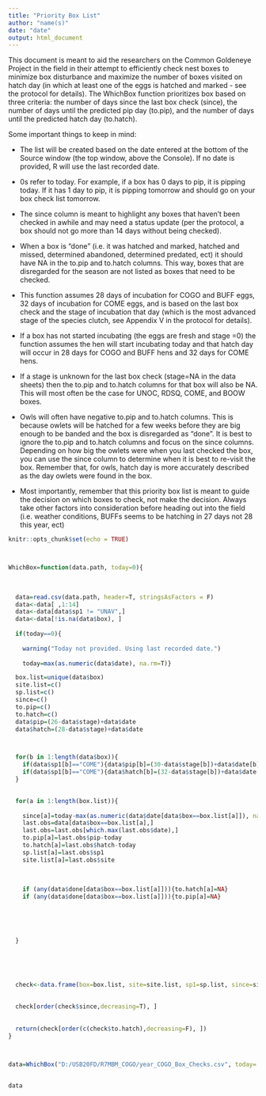 ```yaml
---
title: "Priority Box List"
author: "name(s)"
date: "date"
output: html_document
---
```

This document is meant to aid the researchers on the Common Goldeneye Project in the field in their attempt to efficiently check nest boxes to minimize box disturbance and maximize the number of boxes visited on hatch day (in which at least one of the eggs is hatched and marked - see the protocol for details). The WhichBox function prioritizes box based on three criteria: the number of days since the last box check (since), the number of days until the predicted pip day (to.pip), and the number of days until the predicted hatch day (to.hatch).

Some important things to keep in mind:

* The list will be created based on the date entered at the bottom of the Source window (the top window, above the Console). If no date is provided, R will use the last recorded date.

* 0s refer to today. For example, if a box has 0 days to pip, it is pipping today. If it has 1 day to pip, it is pipping tomorrow and should go on your box check list tomorrow. 

* The since column is meant to highlight any boxes that haven't been checked in awhile and may need a status update (per the protocol, a box should not go more than 14 days without being checked). 

* When a box is "done" (i.e. it was hatched and marked, hatched and missed, determined abandoned, determined predated, ect) it should have NA in the to.pip and to.hatch columns. This way, boxes that are disregarded for the season are not listed as boxes that need to be checked. 

* This function assumes 28 days of incubation for COGO and BUFF eggs, 32 days of incubation for COME eggs, and is based on the last box check and the stage of incubation that day (which is the most advanced stage of the species clutch, see Appendix V in the protocol for details).

* If a box has not started incubating (the eggs are fresh and stage =0) the function assumes the hen will start incubating today and that hatch day will occur in 28 days for COGO and BUFF hens and 32 days for COME hens. 

* If a stage is unknown for the last box check (stage=NA in the data sheets) then the to.pip and to.hatch columns for that box will also be NA. This will most often be the case for UNOC, RDSQ, COME, and BOOW boxes. 

* Owls will often have negative to.pip and to.hatch columns. This is because owlets will be hatched for a few weeks before they are big enough to be banded and the box is disregarded as "done". It is best to ignore the to.pip and to.hatch columns and focus on the since columns. Depending on how big the owlets were when you last checked the box, you can use the since column to determine when it is best to re-visit the box. Remember that, for owls, hatch day is more accurately described as the day owlets were found in the box. 

* Most importantly, remember that this priority box list is meant to guide the decision on which boxes to check, not make the decision. Always take other factors into consideration before heading out into the field (i.e. weather conditions, BUFFs seems to be hatching in 27 days not 28 this year, ect)




```r
knitr::opts_chunk$set(echo = TRUE)



WhichBox=function(data.path, today=0){
  
  
  
  data=read.csv(data.path, header=T, stringsAsFactors = F)
  data<-data[ ,1:14]
  data<-data[data$sp1 != "UNAV",]
  data<-data[!is.na(data$box), ]
  
  if(today==0){
    
    warning("Today not provided. Using last recorded date.")
    
    today=max(as.numeric(data$date), na.rm=T)}

  box.list=unique(data$box)
  site.list=c()
  sp.list=c()
  since=c()
  to.pip=c()
  to.hatch=c()
  data$pip=(26-data$stage)+data$date
  data$hatch=(28-data$stage)+data$date



  for(b in 1:length(data$box)){
    if(data$sp1[b]=="COME"){data$pip[b]=(30-data$stage[b])+data$date[b]}
    if(data$sp1[b]=="COME"){data$hatch[b]=(32-data$stage[b])+data$date[b]}
  }

  
  for(a in 1:length(box.list)){
    
    since[a]=today-max(as.numeric(data$date[data$box==box.list[a]]), na.rm=T)
    last.obs=data[data$box==box.list[a],]
    last.obs=last.obs[which.max(last.obs$date),]
    to.pip[a]=last.obs$pip-today
    to.hatch[a]=last.obs$hatch-today
    sp.list[a]=last.obs$sp1
    site.list[a]=last.obs$site
    
  
    
    if (any(data$done[data$box==box.list[a]])){to.hatch[a]=NA}
    if (any(data$done[data$box==box.list[a]])){to.pip[a]=NA}
   
  

    
    
  }
  
  
  
  
  
  check<-data.frame(box=box.list, site=site.list, sp1=sp.list, since=since, to.pip=to.pip, to.hatch=to.hatch)  
  
  
  check[order(check$since,decreasing=T), ]
  
  
  return(check[order(c(check$to.hatch),decreasing=F), ]) 
}




```




```r

data=WhichBox("D:/USB20FD/R7MBM_COGO/year_COGO_Box_Checks.csv", today= Julian Date )


data

```


